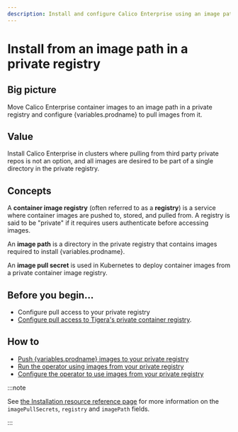 ```yaml
---
description: Install and configure Calico Enterprise using an image path in a private registry.
---
```



# Install from an image path in a private registry

## Big picture

Move Calico Enterprise container images to an image path in a private registry and configure {variables.prodname} to pull images from it.

## Value

Install Calico Enterprise in clusters where pulling from third party private repos is not an option, and all images are desired to be part of a single directory in the private registry.

## Concepts

A **container image registry** (often referred to as a **registry**) is a service where container images are pushed to, stored, and pulled from. A registry is said to be "private" if it requires users authenticate before accessing images.

An **image path** is a directory in the private registry that contains images required to install {variables.prodname}.

An **image pull secret** is used in Kubernetes to deploy container images from a private container image registry.

## Before you begin...

- Configure pull access to your private registry
- [Configure pull access to Tigera's private container registry](../calico-enterprise.mdx#get-private-registry-credentials-and-license-key).

## How to

- [Push {variables.prodname} images to your private registry](#push-calico-enterprise-images-to-your-private-registry-image-path)
- [Run the operator using images from your private registry](#run-the-operator-using-images-from-your-private-registry-image-path)
- [Configure the operator to use images from your private registry](#configure-the-operator-to-use-images-from-your-private-registry-image-path)

<PrivateRegistryImagePath />

:::note

See [the Installation resource reference page](../../../reference/installation/api.mdx) for more information on the `imagePullSecrets`, `registry` and `imagePath` fields.

:::
